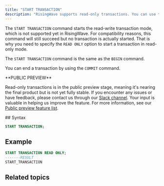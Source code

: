 ```yaml
---
title: "START TRANSACTION"
description: "RisingWave supports read-only transactions. You can use the `START TRANSACTION READ ONLY` command to start a read-only transaction. For more information about transactions in RisingWave, see [Transactions](/docs/current/transactions/)."
---
```


The `START TRANSACTION` command starts the read-write transaction mode, which is not supported yet in RisingWave. For compatibility reasons, this command will still succeed but no transaction is actually started. That is why you need to specify the `READ ONLY` option to start a transaction in read-only mode.

The `START TRANSACTION` command is the same as the `BEGIN` command.

You can end a transaction by using the `COMMIT` command.

<Note>
**PUBLIC PREVIEW**

Read-only transactions is in the public preview stage, meaning it's nearing the final product but is not yet fully stable. If you encounter any issues or have feedback, please contact us through our [Slack channel](https://www.risingwave.com/slack). Your input is valuable in helping us improve the feature. For more information, see our [Public preview feature list](/changelog/product-lifecycle#features-in-the-public-preview-stage).

</Note>
## Syntax

```sql
START TRANSACTION;
```

## Example

```sql
START TRANSACTION READ ONLY;
-------RESULT
START_TRANSACTION

```

## Related topics
<CardGroup>
  <Card
    title="Transactions"
    icon="exchange"
    iconType="solid"
    href="/docs/current/transactions/"
    horizontal
  />

  <Card
    title="BEGIN"
    icon="play"
    iconType="solid"
    href="/sql/commands/sql-begin"
    horizontal
  />

  <Card
    title="COMMIT"
    icon="check"
    iconType="solid"
    href="/sql/commands/sql-commit"
    horizontal
  />
</CardGroup>
